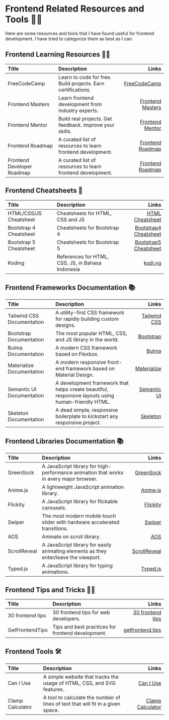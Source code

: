 # Frontend Related Resources and Tools 🧑‍💻

Here are some resources and tools that I have found useful for frontend development. I have tried to categorize them as best as I can.

## Frontend Learning Resources 👨‍🎓


| Title                      | Description                                                  |                                              Links |
|:---------------------------|:-------------------------------------------------------------|---------------------------------------------------:|
| FreeCodeCamp               | Learn to code for free. Build projects. Earn certifications. | [FreeCodeCamp](https://www.freecodecamp.org/learn) |
| Frontend Masters           | Learn frontend development from industry experts.            |   [Frontend Masters](https://frontendmasters.com/) |
| Frontend Mentor            | Build real projects. Get feedback. Improve your skills.      |  [Frontend Mentor](https://www.frontendmentor.io/) |
| Frontend Roadmap           | A curated list of resources to learn frontend development.   |    [Frontend Roadmap](https://roadmap.sh/frontend) |
| Frontend Developer Roadmap | A curated list of resources to learn frontend development.   |    [Frontend Roadmap](https://roadmap.sh/frontend) |

## Frontend Cheatsheets 📝


| Title                  | Description                                       |                                                                     Links |
|:-----------------------|:--------------------------------------------------|--------------------------------------------------------------------------:|
| HTML/CSS/JS Cheatsheet | Cheatsheets for HTML, CSS and JS                  |                            [HTML Cheatsheet](https://htmlcheatsheet.com/) |
| Bootstrap 4 Cheatsheet | Cheatsheets for Bootstrap 4                       |   [Bootstrap4 Cheatsheet](https://hackerthemes.com/bootstrap-cheatsheet/) |
| Bootstrap 5 Cheatsheet | Cheatsheets for Bootstrap 5                       | [Bootstrap5 Cheatsheet](https://bootstrap-cheatsheet.themeselection.com/) |
| Koding                 | References for HTML, CSS, JS, in Bahasa Indonesia |                                               [kodi.ng](https://kodi.ng/) |


## Frontend Frameworks Documentation 📚


| Title                      | Description                                                                                        |                                      Links |
|:---------------------------|:---------------------------------------------------------------------------------------------------|-------------------------------------------:|
| Tailwind CSS Documentation | A utility-first CSS framework for rapidly building custom designs.                                 |   [Tailwind CSS](https://tailwindcss.com/) |
| Bootstrap Documentation    | The most popular HTML, CSS, and JS library in the world.                                           |     [Bootstrap](https://getbootstrap.com/) |
| Bulma Documentation        | A modern CSS framework based on Flexbox.                                                           |                 [Bulma](https://bulma.io/) |
| Materialize Documentation  | A modern responsive front-end framework based on Material Design.                                  | [Materialize](https://materializecss.com/) |
| Semantic UI Documentation  | A development framework that helps create beautiful, responsive layouts using human-friendly HTML. |    [Semantic UI](https://semantic-ui.com/) |
| Skeleton Documentation     | A dead simple, responsive boilerplate to kickstart any responsive project.                         |        [Skeleton](http://getskeleton.com/) |


## Frontend Libraries Documentation 📚
| Title        | Description                                                                            |                                             Links |
|:-------------|:---------------------------------------------------------------------------------------|--------------------------------------------------:|
| GreenSock    | A JavaScript library for high-performance animation that works in every major browser. |          [GreenSock](https://greensock.com/docs/) |
| Anime.js     | A lightweight JavaScript animation library.                                            |             [Anime.js](https://animejs.com/docs/) |
| Flickity     | A JavaScript library for flickable carousels.                                          |        [Flickity](https://flickity.metafizzy.co/) |
| Swiper       | The most modern mobile touch slider with hardware accelerated transitions.             |       [Swiper](https://swiperjs.com/get-started/) |
| AOS          | Animate on scroll library.                                                             |          [AOS](https://michalsnik.github.io/aos/) |
| ScrollReveal | A JavaScript library for easily animating elements as they enter/leave the viewport.   |       [ScrollReveal](https://scrollrevealjs.org/) |
| Typed.js     | A JavaScript library for typing animations.                                            | [Typed.js](https://mattboldt.com/demos/typed-js/) |

## Frontend Tips and Tricks 🧙‍♂️
| Title            | Description                                       |                                                                      Links |
|:-----------------|:--------------------------------------------------|---------------------------------------------------------------------------:|
| 30 frontend tips | 30 frontend tips for web developers.              | [30 frontend tips](https://kittygiraudel.com/2022/01/04/30-frontend-tips/) |
| GetFrontendTips  | Tips and best practices for frontend development. |                              [getfrontend.tips](https://getfrontend.tips/) |

## Frontend Tools 🛠
| Title            | Description                                                                     |                                                          Links |
|:-----------------|:--------------------------------------------------------------------------------|---------------------------------------------------------------:|
| Can I Use        | A simple website that tracks the usage of HTML, CSS, and SVG features.          |                              [Can I Use](https://caniuse.com/) |
| Clamp Calculator | A tool to calculate the number of lines of text that will fit in a given space. | [Clamp Calculator](https://chrisburnell.com/clamp-calculator/) |


